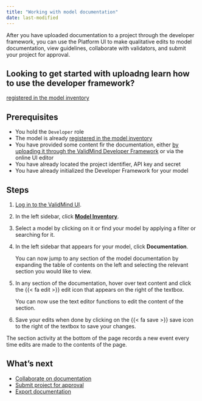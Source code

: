 ```yaml
---
title: "Working with model documentation"
date: last-modified
---
```


After you have uploaded documentation to a project through the developer framework, you can use the Platform UI to make qualitative edits to model documentation, view  guidelines, collaborate with validators, and submit your project for approval. 

::: {.callout-important}
## Looking to get started with uploadng learn how to use the developer framework?

[registered in the model inventory](register-models-in-model-inventory.qmd)

:::

## Prerequisites

* You hold the `Developer` role 
* The model is already [registered in the model inventory](register-models-in-model-inventory.qmd)
* You have provided some content fir the documentation, either [by uploading it through the ValidMind Developer Framework](get-started-developer-framework.qmd) or via the online UI editor
* You have already located the project identifier, API key and secret
* You have already initialized the Developer Framework for your model

## Steps

1. [Log in to the ValidMind UI]({{< var vm_ui >}}).

2. In the left sidebar, click [**Model Inventory**](https://app.prod.validmind.ai/model-inventory).

3. Select a model by clicking on it or find your model by applying a filter or searching for it.

4. In the left sidebar that appears for your model, click **Documentation**.

   You can now jump to any section of the model documentation by expanding the table of contents on the left and selecting the relevant section you would like to view.

5. In any section of the documentation, hover over text content and click the {{< fa edit >}} edit icon that appears on the right of the textbox. 
<!--- **Need image** --->

    You can now use the text editor functions to edit the content of the section.

6. Save your edits when done by clicking on the {{< fa save >}} save icon to the right of the textbox to save your changes.

::: {.column-margin}
::: {.callout-tip}
The section activity at the bottom of the page records a new event every time edits are made to the contents of the page.
:::
:::

<!---
## Troubleshooting

[Include any common issues or errors that may arise during the task and how to resolve them.]
--->

## What's next

* [Collaborate on documentation](collaborate-on-documentation.qmd)
* [Submit project for approval](submit-for-approval.qmd)
* [Export documentation](export-documentation.qmd)
